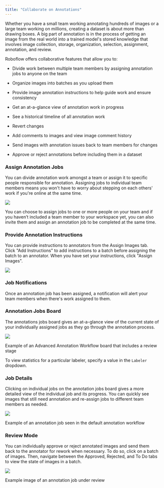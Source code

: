 ```yaml
---
title: "Collaborate on Annotations"
---
```


Whether you have a small team working annotating hundreds of images or a large team working on millions, creating a dataset is about more than drawing boxes. A big part of annotation is in the process of getting an image from the real world into a trained model's stored knowledge that involves image collection, storage, organization, selection, assignment, annotation, and review.

Roboflow offers collaborative features that allow you to:

* Divide work between multiple team members by assigning annotation jobs to anyone on the team

* Organize images into batches as you upload them

* Provide image annotation instructions to help guide work and ensure consistency

* Get an at-a-glance view of annotation work in progress

* See a historical timeline of all annotation work

* Revert changes

* Add comments to images and view image comment history

* Send images with annotation issues back to team members for changes

* Approve or reject annotations before including them in a dataset

### Assign Annotation Jobs

You can divide annotation work amongst a team or assign it to specific people responsible for annotation. Assigning jobs to individual team members means you won't have to worry about stepping on each others' work if you're online at the same time. 

![](/images/annotate/Screen%20Shot%202022-02-02%20at%209.21.23%20AM.png)

You can choose to assign jobs to one or more people on your team and if you haven’t included a team member to your workspace yet, you can also invite them and assign an annotation job to be completed at the same time.

### **Provide** Annotation Instructions

You can provide instructions to annotators from the Assign Images tab. Click "Add Instructions" to add instructions to a batch before assigning the batch to an annotator. When you have set your instructions, click "Assign Images".

![](/images/annotate/Screen%20Shot%202022-02-02%20at%209.27.47%20AM.png)

### Job Notifications

Once an annotation job has been assigned, a notification will alert your team members when there's work assigned to them. 

### Annotation Jobs Board 

The annotations jobs board gives an at-a-glance view of the current state of your individually assigned jobs as they go through the annotation process.

![](/images/annotate/Screen%20Shot%202023-02-01%20at%2010.30.18%20AM.png)

Example of an Advanced Annotation Workflow board that includes a review stage

To view statistics for a particular labeler, specify a value in the `Labeler` dropdown.

### Job Details

Clicking on individual jobs on the annotation jobs board gives a more detailed view of the individual job and its progress. You can quickly see images that still need annotation and re-assign jobs to different team members as needed.

![](/images/annotate/Screen%20Shot%202022-02-02%20at%209.48.12%20AM.png)

Example of an annotation job seen in the default annotation workflow

### Review Mode

You can individually approve or reject annotated images and send them back to the annotator for rework when necessary. To do so, click on a batch of images. Then, navigate between the Approved, Rejected, and To Do tabs to view the state of images in a batch.

![](/images/annotate/Screen%20Shot%202022-02-02%20at%209.53.24%20AM.png)

Example image of an annotation job under review